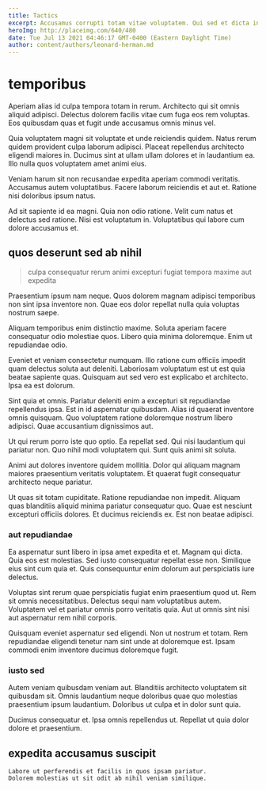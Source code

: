 ```yaml
---
title: Tactics
excerpt: Accusamus corrupti totam vitae voluptatem. Qui sed et dicta incidunt. Maxime vero ea delectus iste harum officia aspernatur recusandae quia.
heroImg: http://placeimg.com/640/480
date: Tue Jul 13 2021 04:46:17 GMT-0400 (Eastern Daylight Time)
author: content/authors/leonard-herman.md
---
```

# temporibus

Aperiam alias id culpa tempora totam in rerum. Architecto qui sit omnis aliquid adipisci. Delectus dolorem facilis vitae cum fuga eos rem voluptas. Eos quibusdam quas et fugit unde accusamus omnis minus vel.
  
Quia voluptatem magni sit voluptate et unde reiciendis quidem. Natus rerum quidem provident culpa laborum adipisci. Placeat repellendus architecto eligendi maiores in. Ducimus sint at ullam ullam dolores et in laudantium ea. Illo nulla quos voluptatem amet animi eius.
  
Veniam harum sit non recusandae expedita aperiam commodi veritatis. Accusamus autem voluptatibus. Facere laborum reiciendis et aut et. Ratione nisi doloribus ipsum natus.
  
Ad sit sapiente id ea magni. Quia non odio ratione. Velit cum natus et delectus sed ratione. Nisi est voluptatum in. Voluptatibus qui labore cum dolore accusamus et.

## quos deserunt sed ab nihil

> culpa consequatur rerum animi excepturi fugiat tempora maxime aut expedita

Praesentium ipsum nam neque. Quos dolorem magnam adipisci temporibus non sint ipsa inventore non. Quae eos dolor repellat nulla quia voluptas nostrum saepe.
  
Aliquam temporibus enim distinctio maxime. Soluta aperiam facere consequatur odio molestiae quos. Libero quia minima doloremque. Enim ut repudiandae odio.
  
Eveniet et veniam consectetur numquam. Illo ratione cum officiis impedit quam delectus soluta aut deleniti. Laboriosam voluptatum est ut est quia beatae sapiente quas. Quisquam aut sed vero est explicabo et architecto. Ipsa ea est dolorum.
  
Sint quia et omnis. Pariatur deleniti enim a excepturi sit repudiandae repellendus ipsa. Est in id aspernatur quibusdam. Alias id quaerat inventore omnis quisquam. Quo voluptatem ratione doloremque nostrum libero adipisci. Quae accusantium dignissimos aut.
  
Ut qui rerum porro iste quo optio. Ea repellat sed. Qui nisi laudantium qui pariatur non. Quo nihil modi voluptatem qui. Sunt quis animi sit soluta.
  
Animi aut dolores inventore quidem mollitia. Dolor qui aliquam magnam maiores praesentium veritatis voluptatem. Et quaerat fugit consequatur architecto neque pariatur.
  
Ut quas sit totam cupiditate. Ratione repudiandae non impedit. Aliquam quas blanditiis aliquid minima pariatur consequatur quo. Quae est nesciunt excepturi officiis dolores. Et ducimus reiciendis ex. Est non beatae adipisci.

### aut repudiandae

Ea aspernatur sunt libero in ipsa amet expedita et et. Magnam qui dicta. Quia eos est molestias. Sed iusto consequatur repellat esse non. Similique eius sint cum quia et. Quis consequuntur enim dolorum aut perspiciatis iure delectus.
  
Voluptas sint rerum quae perspiciatis fugiat enim praesentium quod ut. Rem sit omnis necessitatibus. Delectus sequi nam voluptatibus autem. Voluptatem vel et pariatur omnis porro veritatis quia. Aut ut omnis sint nisi aut aspernatur rem nihil corporis.
  
Quisquam eveniet aspernatur sed eligendi. Non ut nostrum et totam. Rem repudiandae eligendi tenetur nam sint unde at doloremque est. Ipsam commodi enim inventore ducimus doloremque fugit.

### iusto sed

Autem veniam quibusdam veniam aut. Blanditiis architecto voluptatem sit quibusdam sit. Omnis laudantium neque doloribus quae quo molestias praesentium ipsum laudantium. Doloribus ut culpa et in dolor sunt quia.
  
Ducimus consequatur et. Ipsa omnis repellendus ut. Repellat ut quia dolor dolore et praesentium.

## expedita accusamus suscipit

```text
Labore ut perferendis et facilis in quos ipsam pariatur.
Dolorem molestias ut sit odit ab nihil veniam similique.
```

